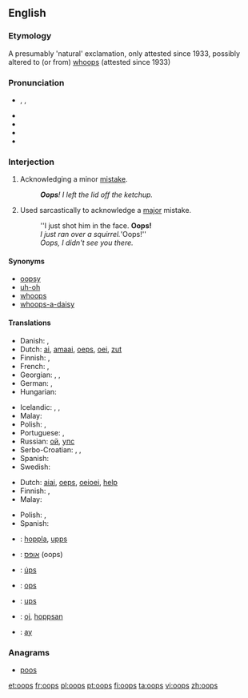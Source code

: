 {{also|OOPS}}
==English==

===Etymology===
A presumably 'natural' exclamation, only attested since 1933, possibly altered to (or from) [[whoops]] (attested since 1933)

===Pronunciation===
* {{enPR|o͞ops}}, {{IPA|/uːps/|/ʊps/}}, {{X-SAMPA|/u:ps/}}
* {{audio|en-us-oops.ogg|Audio (US)}}
* {{audio|en-uk-Oops.ogg|Audio (UK)}}
* {{rhymes|uːps}}
* {{rhymes|ʊps}}

===Interjection===
{{en-interj}}

# Acknowledging a minor [[mistake]].
#: '''''Oops'''!  I left the lid off the ketchup.''
# Used sarcastically to acknowledge a [[major]] mistake.
#: ''I just shot him in the face.  '''Oops!'''
#: ''I just ran over a squirrel. '''Oops!''
#: ''Oops, I didn't see you there.''

====Synonyms====
* [[oopsy]]
* [[uh-oh]]
* [[whoops]]
* [[whoops-a-daisy]]

====Translations====
{{trans-top|acknowledging a minor mistake}}
* Danish: {{t-|da|ups}},  {{t-|da|hovsa}}
* Dutch: [[ai]], [[amaai]], [[oeps]], [[oei]], [[zut]]
* Finnish: {{t-|fi|ups}}, {{t+|fi|oho}}
* French: {{t+|fr|oups}}, {{t-|fr|houp!}}
* Georgian: {{t-|ka|უი|tr=ui|sc=Geor}},  {{t-|ka|ვაი|tr=vai|sc=Geor}},  {{t-|ka|უფს|tr=up's|sc=Geor}}
* German: {{t+|de|ups}}, {{t+|de|huch}}
* Hungarian: {{t-|hu|hoppá}}
{{trans-mid}}
* Icelandic: {{t-|is|úps}},  {{t-|is|úbbs}},  {{t-|is|æj}}
* Malay: {{t-|ms|oop}}
* Polish: {{t+|pl|oj}},  {{t-|pl|ups}}
* Portuguese: {{t+|pt|opa}}, {{t-|pt|ops}}
* Russian: [[ой]], [[упс]]
* Serbo-Croatian: {{t-|sh|ups}}, {{t-|sh|jao}}, {{qualifier|slang, from english "shit"}} {{t-|sh|šit}}
* Spanish: {{t-|es|ops}}
* Swedish: {{t+|sv|hoppsan}}
{{trans-bottom}}

{{trans-top|used sarcastically to acknowledge a major mistake}}
* Dutch: [[aiai]], [[oeps]], [[oeioei]], [[help]]
* Finnish: {{t-|fi|ups}}, {{t+|fi|oho}}
* Malay: {{t-|ms|oop}}
{{trans-mid}}
* Polish: {{t+|pl|oj}},  {{t-|pl|ups}}
* Spanish: {{t-|es|oh oh}}
{{trans-bottom}}

{{checktrans-top}}
* {{ttbc|de}}: [[hoppla]], [[upps]]
* {{ttbc|he}}: [[אופס]] (oops)
* {{ttbc|is}}: [[úps]]
{{trans-mid}}
* {{ttbc|it}}: [[ops]]
* {{ttbc|es}}: [[ups]]
* {{ttbc|sv}}: [[oj]], [[hoppsan]]
* {{ttbc|tr}}: [[ay]] <!----(Pronounced "I!")---->
{{trans-bottom}}

===Anagrams===
* [[poos#English|poos]]

[[et:oops]]
[[fr:oops]]
[[pl:oops]]
[[pt:oops]]
[[fi:oops]]
[[ta:oops]]
[[vi:oops]]
[[zh:oops]]